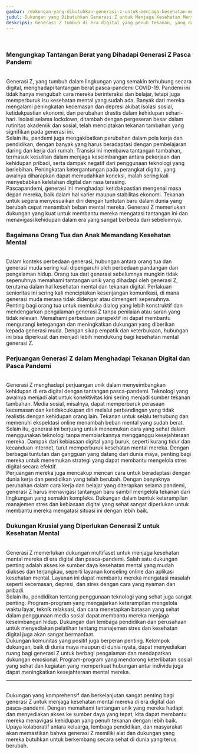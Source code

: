 ```yaml
---
gambar: /dukungan-yang-dibutuhkan-generasi-z-untuk-menjaga-kesehatan-mental-di-era-digital.jpg?url
judul: Dukungan yang Dibutuhkan Generasi Z untuk Menjaga Kesehatan Mental di Era Digital
deskripsi: Generasi Z tumbuh di era digital yang penuh tekanan, yang dapat berdampak buruk pada kesehatan mental mereka. Artikel ini mengeksplorasi bentuk-bentuk dukungan yang mereka perlukan untuk tetap tangguh dalam menghadapi tantangan zaman.
---
```


<br className="inline lg:hidden" />
<h3 className="text-2xl font-bold">Mengungkap Tantangan Berat yang Dihadapi Generasi Z Pasca Pandemi</h3>
<br />
Generasi Z, yang tumbuh dalam lingkungan yang semakin terhubung secara digital,
menghadapi tantangan berat pasca-pandemi COVID-19. Pandemi ini tidak hanya
mengubah cara mereka berinteraksi dan belajar, tetapi juga memperburuk isu
kesehatan mental yang sudah ada. Banyak dari mereka mengalami peningkatan
kecemasan dan depresi akibat isolasi sosial, ketidakpastian ekonomi, dan
perubahan drastis dalam kehidupan sehari-hari. Isolasi selama lockdown, ditambah
dengan pergeseran besar dalam rutinitas akademik dan sosial, telah menciptakan
tekanan tambahan yang signifikan pada generasi ini.
<br />
Selain itu, pandemi juga mengakibatkan perubahan dalam pola kerja dan
pendidikan, dengan banyak yang harus beradaptasi dengan pembelajaran daring dan
kerja dari rumah. Transisi ini membawa tantangan tambahan, termasuk kesulitan
dalam menjaga keseimbangan antara pekerjaan dan kehidupan pribadi, serta dampak
negatif dari penggunaan teknologi yang berlebihan. Peningkatan ketergantungan
pada perangkat digital, yang awalnya diharapkan dapat memudahkan koneksi, malah
sering kali menyebabkan kelelahan digital dan rasa terasing.
<br />
Pascapandemi, generasi ini menghadapi ketidakpastian mengenai masa depan mereka,
baik dalam hal karier maupun stabilitas ekonomi. Tekanan untuk segera
menyesuaikan diri dengan tuntutan baru dalam dunia yang berubah cepat menambah
beban mental mereka. Generasi Z memerlukan dukungan yang kuat untuk membantu
mereka mengatasi tantangan ini dan menavigasi kehidupan dalam era yang sangat
berbeda dari sebelumnya.
<br />
<h3 className="text-2xl font-bold">Bagaimana Orang Tua dan Anak Memandang Kesehatan Mental</h3>
<br />
Dalam konteks perbedaan generasi, hubungan antara orang tua dan generasi muda sering
kali dipengaruhi oleh perbedaan pandangan dan pengalaman hidup. Orang tua dari generasi
sebelumnya mungkin tidak sepenuhnya memahami tantangan unik yang dihadapi oleh generasi
Z, terutama dalam hal kesehatan mental dan tekanan digital. Perlakuan senioritas
ini sering kali menciptakan kesenjangan komunikasi, di mana generasi muda merasa
tidak didengar atau dimengerti sepenuhnya.
<br />
Penting bagi orang tua untuk membuka dialog yang lebih konstruktif dan mendengarkan
pengalaman generasi Z tanpa penilaian atau saran yang tidak relevan. Memahami perbedaan
perspektif ini dapat membantu mengurangi ketegangan dan meningkatkan dukungan yang
diberikan kepada generasi muda. Dengan sikap empatik dan keterbukaan, hubungan ini
bisa diperkuat dan menjadi lebih mendukung bagi kesehatan mental generasi Z.
<br />
<h3 className="text-2xl font-bold">Perjuangan Generasi Z dalam Menghadapi Tekanan Digital dan Pasca Pandemi</h3>
<br />
Generasi Z menghadapi perjuangan unik dalam menyeimbangkan kehidupan di era
digital dengan tantangan pasca-pandemi. Teknologi yang awalnya menjadi alat
untuk konektivitas kini sering menjadi sumber tekanan tambahan. Media sosial,
misalnya, dapat memperburuk perasaan kecemasan dan ketidakcukupan diri melalui
perbandingan yang tidak realistis dengan kehidupan orang lain. Tekanan untuk
selalu terhubung dan memenuhi ekspektasi online menambah beban mental yang sudah
berat.
<br />
Selain itu, generasi ini berjuang untuk menemukan cara yang sehat dalam
menggunakan teknologi tanpa membiarkannya mengganggu kesejahteraan mereka.
Dampak dari kebiasaan digital yang buruk, seperti kurang tidur dan kecanduan
internet, turut memperburuk kesehatan mental mereka. Dengan berbagai tuntutan
dan gangguan yang datang dari dunia maya, penting bagi mereka untuk menemukan
strategi yang dapat membantu mengelola stres digital secara efektif.
<br />
Perjuangan mereka juga mencakup mencari cara untuk beradaptasi dengan dunia
kerja dan pendidikan yang telah berubah. Dengan banyaknya perubahan dalam cara
kerja dan belajar yang diterapkan selama pandemi, generasi Z harus menavigasi
tantangan baru sambil mengelola tekanan dari lingkungan yang semakin kompleks.
Dukungan dalam bentuk keterampilan manajemen stres dan kebiasaan digital yang
sehat sangat diperlukan untuk membantu mereka mengatasi situasi ini dengan lebih
baik.
<br />
<h3 className="text-2xl font-bold">Dukungan Krusial yang Diperlukan Generasi Z untuk Kesehatan Mental</h3>
<br />
Generasi Z memerlukan dukungan multifaset untuk menjaga kesehatan mental mereka di
era digital dan pasca-pandemi. Salah satu dukungan penting adalah akses ke sumber
daya kesehatan mental yang mudah diakses dan terjangkau, seperti layanan konseling
online dan aplikasi kesehatan mental. Layanan ini dapat membantu mereka mengatasi
masalah seperti kecemasan, depresi, dan stres dengan cara yang nyaman dan pribadi.
<br />
Selain itu, pendidikan tentang penggunaan teknologi yang sehat juga sangat penting.
Program-program yang mengajarkan keterampilan mengelola waktu layar, teknik relaksasi,
dan cara menetapkan batasan yang sehat dalam penggunaan media sosial dapat membantu
mereka menjaga keseimbangan hidup. Dukungan dari lembaga pendidikan dan perusahaan
untuk menyediakan pelatihan tentang manajemen stres dan kesehatan digital juga akan
sangat bermanfaat.
<br />
Dukungan komunitas yang positif juga berperan penting. Kelompok dukungan, baik di
dunia maya maupun di dunia nyata, dapat menyediakan ruang bagi generasi Z untuk berbagi
pengalaman dan mendapatkan dukungan emosional. Program-program yang mendorong keterlibatan
sosial yang sehat dan kegiatan yang memperkuat hubungan antar individu juga dapat
meningkatkan kesejahteraan mental mereka.
<br />
<hr className="h-1 w-full rounded-full bg-[#006400]" />
<br />
Dukungan yang komprehensif dan berkelanjutan sangat penting bagi generasi Z untuk
menjaga kesehatan mental mereka di era digital dan pasca-pandemi. Dengan memahami
tantangan unik yang mereka hadapi dan menyediakan akses ke sumber daya yang tepat,
kita dapat membantu mereka menavigasi kehidupan yang penuh tekanan dengan lebih baik.
Upaya kolaboratif antara keluarga, lembaga pendidikan, dan masyarakat akan memastikan
bahwa generasi Z memiliki alat dan dukungan yang mereka butuhkan untuk berkembang
secara sehat di dunia yang terus berubah.